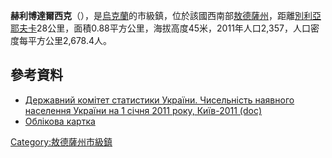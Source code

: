 {{No footnotes|time=2015-09-16T15:26:52+00:00}}
{{coord|46|29|5|N|30|35|31|E|scale:30000|display=title}}

'''赫利博達爾西克'''（{{lang-uk|Хлібодарське}}），是[[烏克蘭|烏克蘭]]的市級鎮，位於該國西南部[[敖德薩州|敖德薩州]]，距離[[別利亞耶夫卡|別利亞耶夫卡]]28公里，面積0.88平方公里，海拔高度45米，2011年人口2,357，人口密度每平方公里2,678.4人。

==參考資料==
*[https://web.archive.org/web/20121010205321/http://stat6.stat.lviv.ua/PXWEB2007/ukr/publ/2011/chnas.zip Державний комітет статистики України. Чисельність наявного населення України на 1 січня 2011 року, Київ-2011 (doc)]
* [http://gska2.rada.gov.ua/pls/z7502/A005?rdat1=19.07.2008&rf7571=23869 Облікова картка]{{dead link|date=2018年4月 |bot=InternetArchiveBot |fix-attempted=yes }}

{{DEFAULTSORT:Хлібодарське}}
[[Category:敖德薩州市級鎮|Category:敖德薩州市級鎮]]


{{Odessa-geo-stub}}